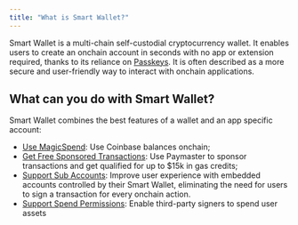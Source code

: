```yaml
---
title: "What is Smart Wallet?"
---
```



Smart Wallet is a multi-chain self-custodial cryptocurrency wallet.
It enables users to create an onchain account in seconds
with no app or extension required, thanks to its reliance on [Passkeys](https://passkeys.com).
It is often described as a more secure and user-friendly way to interact with onchain applications.

## What can you do with Smart Wallet?

Smart Wallet combines the best features of a wallet and an app specific account:

- [Use MagicSpend](/smart-wallet/concepts/features/built-in/MagicSpend): Use Coinbase balances onchain;
- [Get Free Sponsored Transactions](/smart-wallet/concepts/base-gasless-campaign): Use Paymaster to sponsor transactions and get qualified for up to $15k in gas credits;
- [Support Sub Accounts](/smart-wallet/guides/sub-accounts): Improve user experience with embedded accounts controlled by their Smart Wallet,
  eliminating the need for users to sign a transaction for every onchain action.
- [Support Spend Permissions](/smart-wallet/guides/spend-permissions): Enable third-party signers to spend user assets
